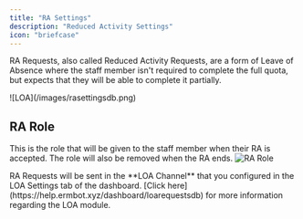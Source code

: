 ```yaml
---
title: "RA Settings"
description: "Reduced Activity Settings"
icon: "briefcase"
---
```


RA Requests, also called Reduced Activity Requests, are a form of Leave of Absence where the staff member isn't required to complete the full quota, but expects that they will be able to complete it partially.

<Frame caption="RA Settings - ermbot.xyz">
  ![LOA](/images/rasettingsdb.png)
</Frame>

## RA Role

This is the role that will be given to the staff member when their RA is accepted. The role will also be removed when the RA ends.
![RA Role](/images/raroledb.png)

<Note>
  RA Requests will be sent in the **LOA Channel** that you configured in the LOA Settings tab of the dashboard. [Click here](https://help.ermbot.xyz/dashboard/loarequestsdb) for more information regarding the LOA module.
</Note>